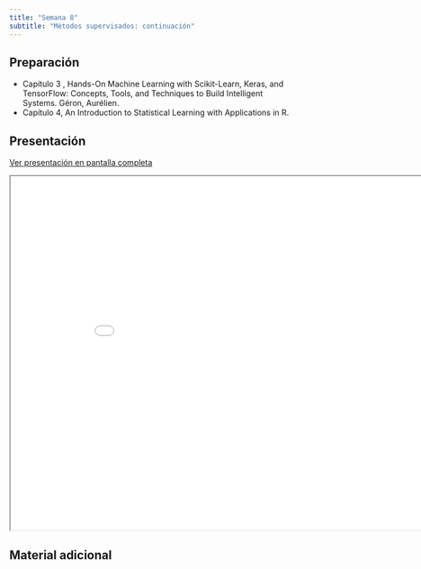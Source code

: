 ```yaml
---
title: "Semana 8"
subtitle: "Métodos supervisados: continuación"
---
```


## Preparación

- Capítulo 3 , Hands-On Machine Learning with Scikit-Learn, Keras, and TensorFlow: Concepts, Tools, and Techniques to Build Intelligent Systems. Géron, Aurélien.
- Capítulo 4, An Introduction to Statistical Learning with Applications in R.

## Presentación

[Ver presentación en pantalla completa](../slides/lec_week8.html)

```{=html}
<iframe class="slide-deck" src="../slides/lec_week8.html" height="630" width="900"></iframe>
```

## Material adicional